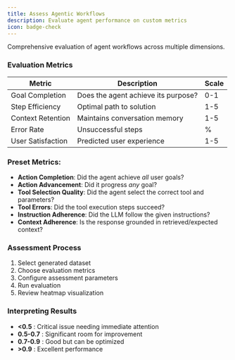 ```yaml
---
title: Assess Agentic Workflows
description: Evaluate agent performance on custom metrics
icon: badge-check
---
```


Comprehensive evaluation of agent workflows across multiple dimensions.


### Evaluation Metrics

| Metric | Description | Scale |
|--------|-------------|-------|
| Goal Completion | Does the agent achieve its purpose? | 0-1 |
| Step Efficiency | Optimal path to solution | 1-5 |
| Context Retention | Maintains conversation memory | 1-5 |
| Error Rate | Unsuccessful steps | % |
| User Satisfaction | Predicted user experience | 1-5 |


### Preset Metrics:
- **Action Completion**: Did the agent achieve *all* user goals?
- **Action Advancement**: Did it progress *any* goal?
- **Tool Selection Quality**: Did the agent select the correct tool and parameters?
- **Tool Errors**: Did the tool execution steps succeed?
- **Instruction Adherence**: Did the LLM follow the given instructions?
- **Context Adherence**: Is the response grounded in retrieved/expected context?


### Assessment Process
1. Select generated dataset
2. Choose evaluation metrics
3. Configure assessment parameters
4. Run evaluation
5. Review heatmap visualization

### Interpreting Results
+ **&lt;0.5** : Critical issue needing immediate attention
+ **0.5-0.7** : Significant room for improvement
+ **0.7-0.9** : Good but can be optimized
+ **&gt;0.9** : Excellent performance